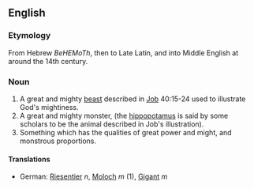 ==English==
=== Etymology === 
From Hebrew ''BeHEMoTh'', then to Late Latin, and into Middle English at around the 14th century.

=== Noun ===
{{en-noun|behemoth|behemoths}}

# A great and mighty [[beast]] described in [[Job]] 40:15-24 used to illustrate God's mightiness.
# A great and mighty monster, (the [[hippopotamus]] is said by some scholars to be the animal described in Job's illustration).
# Something which has the qualities of great power and might, and monstrous proportions.

====Translations====
*German: [[Riesentier]] ''n'', [[Moloch]] ''m'' (1), [[Gigant]] ''m''
